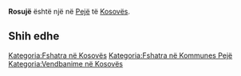 {{Fshat në 
 | Emri                = Rosujë
 | EmriAlt                = 
 | NAME_SHORT_FORM=      
 | NAME_GENERIC=      
 | NAME_SORT_NAME_RO=      ROSUJE
 | FULL_NAME_RO = Rosujë
 | FULL_NAME_ND_RO=Rosuje
 | SORT_NAME_RG=ROSUJE
 | FULL_NAME_RG=Rosujë
 | FULL_NAME_ND_RG=Rosuje
 | SRP_NAME_SHORT_FORM=      
 | SRP_NAME_GENERIC=      
 | SRP_NAME_SORT_NAME_RO=      
 | SRP_FULL_NAME_RO = 
 | SRP_FULL_NAME_ND_RO=
 | SRP_SORT_NAME_RG=
 | SRP_FULL_NAME_RG=
 | SRP_FULL_NAME_ND_RG=
 | Emri (Rasa dhanore) = 
 | Figura              = 
 | Shteti              = Kosovo
 | Komuna              = Pejë
 | Kodi postar         = 
 | Sipërfaqja          = 

 | Popullsia           = 

 | Regj. i popullsisë  = 
 | Dend. e popullsisë  = 
 | Faqja zyrtare       = 
 <!--- Koordinatat ----> 
 | Gjerësia            = 42.600556
 | Gjatësia            = 20.442222
 | Lartësia            = 
}}
'''Rosujë''' është një [[]] në [[Pejë]] të [[Kosovës]].

<!-- == Gjeografia == -->
<!-- == Historia == -->
<!-- == Demografia == -->
== Shih edhe ==
{{Komuna Pejë}}
{{Kosovo-Administrata-Cung}}

[[Kategoria:Fshatra në Kosovës]]
[[Kategoria:Fshatra në Kommunes Pejë]]
[[Kategoria:Vendbanime në Kosovës]]